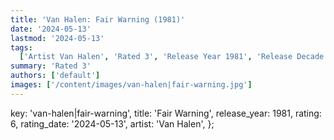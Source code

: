 ```yaml
---
title: 'Van Halen: Fair Warning (1981)'
date: '2024-05-13'
lastmod: '2024-05-13'
tags:
  ['Artist Van Halen', 'Rated 3', 'Release Year 1981', 'Release Decade 1980']
summary: 'Rated 3'
authors: ['default']
images: ['/content/images/van-halen|fair-warning.jpg']
---
```


  key: 'van-halen|fair-warning',
  title: 'Fair Warning',
  release_year: 1981,
  rating: 6,
  rating_date: '2024-05-13',
  artist: 'Van Halen',
};

<MusicRating data={data} />
